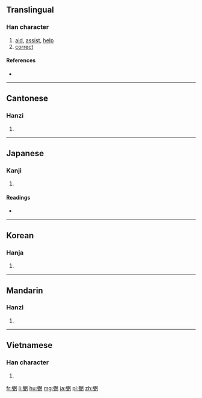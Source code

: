 ==Translingual==

===Han character===
{{Han char|rn=57|rad=弓|as=09|sn=12|four=1722<sub>7</sub>|canj=弓一日弓 (NMAN)}}

# [[aid]], [[assist]], [[help]]
# [[correct]]

====References====
* {{Han ref|kx=0360.080|dkj=09826|dj=0677.030|hdz=20999.130|uh=5F3C|ud=24380|bh=B45D|bd=46173}}

----

==Cantonese==

===Hanzi===
{{yue-hanzi|jyut=[[bat6]]|y=bat6}}

# {{defn|lang=yue|sort=弓09}}

----

==Japanese==

===Kanji===
{{ja-kanji|grade=|rs=弓09}}

# {{defn|lang=ja|sort=弓09}}

====Readings====
* {{ja-readings|on=[[ひつ]] (hitsu)|kun=[[たすける]] (tasukeru), [[ゆだめ]] (yudame), [[すけ]] (suke)}}

----

==Korean==

===Hanja===
{{ko-hanja|hangeul=필|eumhun=|rv=pil|mr=p'il|y=phil}}

# {{defn|lang=ko|sort=弓09}}

----

==Mandarin==

===Hanzi===
{{cmn-hanzi|pin=[[bì]] ([[bi4]])|wg=pi<sup>4</sup>}}

# {{defn|lang=cmn|sort=弓09}}

----

==Vietnamese==

===Han character===
{{vi-hantu|[[bặt]], [[bậc]], [[bật]], [[bằn]]|rs=弓09}}

# {{defn|lang=vi|sort=弓09}}

[[fr:弼]]
[[li:弼]]
[[hu:弼]]
[[mg:弼]]
[[ja:弼]]
[[pl:弼]]
[[zh:弼]]